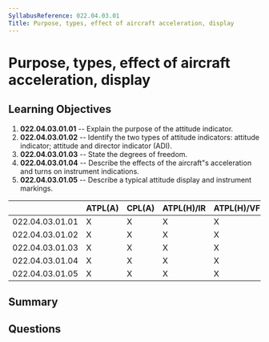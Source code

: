 ```yaml
---
SyllabusReference: 022.04.03.01
Title: Purpose, types, effect of aircraft acceleration, display
---
```


# Purpose, types, effect of aircraft acceleration, display

## Learning Objectives

1. **022.04.03.01.01** -- Explain the purpose of the attitude indicator.
2. **022.04.03.01.02** -- Identify the two types of attitude indicators:
   attitude indicator; attitude and director indicator (ADI).
3. **022.04.03.01.03** -- State the degrees of freedom.
4. **022.04.03.01.04** -- Describe the effects of the aircraft"s acceleration
   and turns on instrument indications.
5. **022.04.03.01.05** -- Describe a typical attitude display and instrument
   markings.

|                 | ATPL(A) | CPL(A) | ATPL(H)/IR | ATPL(H)/VFR | CPL(H) | IR  | CBIR(A) |
| --------------- | ------- | ------ | ---------- | ----------- | ------ | --- | ------- |
| 022.04.03.01.01 | X       | X      | X          | X           | X      | X   | X       |
| 022.04.03.01.02 | X       | X      | X          | X           | X      | X   | X       |
| 022.04.03.01.03 | X       | X      | X          | X           | X      | X   |         |
| 022.04.03.01.04 | X       | X      | X          | X           | X      | X   |         |
| 022.04.03.01.05 | X       | X      | X          | X           | X      | X   | X       |

## Summary

## Questions
